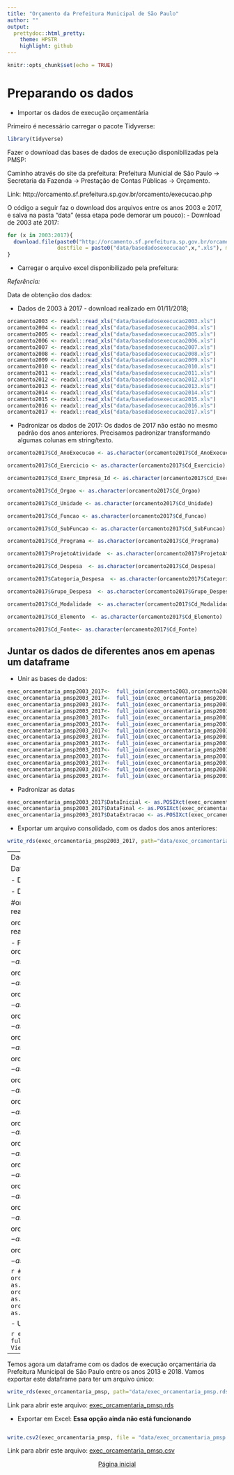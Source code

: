 ```yaml
---
title: "Orçamento da Prefeitura Municipal de São Paulo"
author: ""
output:
  prettydoc::html_pretty:
    theme: HPSTR
    highlight: github
---
```


```r
knitr::opts_chunk$set(echo = TRUE)
```
# Preparando os dados 

- Importar os dados de execução orçamentária

Primeiro é necessário carregar o pacote Tidyverse:
```r
library(tidyverse)

```

Fazer o download das bases de dados de execução disponibilizadas pela PMSP:

Caminho através do site da prefeitura: Prefeitura Municial de São Paulo -> Secretaria da Fazenda -> Prestação de Contas Públicas -> Orçamento.

Link:
http://orcamento.sf.prefeitura.sp.gov.br/orcamento/execucao.php

O código a seguir faz o download dos arquivos entre os anos 2003 e 2017, e salva na pasta "data" (essa etapa pode demorar um pouco):
- Download de 2003 até 2017:

```r
for (x in 2003:2017){
  download.file(paste0("http://orcamento.sf.prefeitura.sp.gov.br/orcamento/uploads/",x,"/basedadosexecucao",x,".xls"), 
                destfile = paste0("data/basedadosexecucao",x,".xls"), mode = "wb")
}
```



- Carregar o arquivo excel disponibilizado pela prefeitura:

*Referência:*

Data de obtenção dos dados: 

- Dados de 2003 à 2017 - download realizado em 01/11/2018;


```r
orcamento2003 <- readxl::read_xls("data/basedadosexecucao2003.xls")
orcamento2004 <- readxl::read_xls("data/basedadosexecucao2004.xls")
orcamento2005 <- readxl::read_xls("data/basedadosexecucao2005.xls")
orcamento2006 <- readxl::read_xls("data/basedadosexecucao2006.xls")
orcamento2007 <- readxl::read_xls("data/basedadosexecucao2007.xls")
orcamento2008 <- readxl::read_xls("data/basedadosexecucao2008.xls")
orcamento2009 <- readxl::read_xls("data/basedadosexecucao2009.xls")
orcamento2010 <- readxl::read_xls("data/basedadosexecucao2010.xls")
orcamento2011 <- readxl::read_xls("data/basedadosexecucao2011.xls")
orcamento2012 <- readxl::read_xls("data/basedadosexecucao2012.xls")
orcamento2013 <- readxl::read_xls("data/basedadosexecucao2013.xls")
orcamento2014 <- readxl::read_xls("data/basedadosexecucao2014.xls")
orcamento2015 <- readxl::read_xls("data/basedadosexecucao2015.xls")
orcamento2016 <- readxl::read_xls("data/basedadosexecucao2016.xls")
orcamento2017 <- readxl::read_xls("data/basedadosexecucao2017.xls")
```




- Padronizar os dados de 2017: Os dados de 2017  não estão no mesmo padrão dos anos anteriores. Precisamos padronizar transformando algumas colunas em string/texto.

```r
orcamento2017$Cd_AnoExecucao <- as.character(orcamento2017$Cd_AnoExecucao)

orcamento2017$Cd_Exercicio <- as.character(orcamento2017$Cd_Exercicio)

orcamento2017$Cd_Exerc_Empresa_Id <- as.character(orcamento2017$Cd_Exerc_Empresa_Id)

orcamento2017$Cd_Orgao <- as.character(orcamento2017$Cd_Orgao)

orcamento2017$Cd_Unidade <- as.character(orcamento2017$Cd_Unidade)

orcamento2017$Cd_Funcao <- as.character(orcamento2017$Cd_Funcao)

orcamento2017$Cd_SubFuncao <- as.character(orcamento2017$Cd_SubFuncao)

orcamento2017$Cd_Programa <- as.character(orcamento2017$Cd_Programa)

orcamento2017$ProjetoAtividade  <- as.character(orcamento2017$ProjetoAtividade)

orcamento2017$Cd_Despesa  <- as.character(orcamento2017$Cd_Despesa)

orcamento2017$Categoria_Despesa  <- as.character(orcamento2017$Categoria_Despesa)

orcamento2017$Grupo_Despesa  <- as.character(orcamento2017$Grupo_Despesa)

orcamento2017$Cd_Modalidade  <- as.character(orcamento2017$Cd_Modalidade)

orcamento2017$Cd_Elemento  <- as.character(orcamento2017$Cd_Elemento)

orcamento2017$Cd_Fonte<- as.character(orcamento2017$Cd_Fonte)


```


## Juntar os dados de diferentes anos em apenas um dataframe
 - Unir as bases de dados:
```r
exec_orcamentaria_pmsp2003_2017<-  full_join(orcamento2003,orcamento2004)  
exec_orcamentaria_pmsp2003_2017<-  full_join(exec_orcamentaria_pmsp2003_2017,orcamento2005)
exec_orcamentaria_pmsp2003_2017<-  full_join(exec_orcamentaria_pmsp2003_2017,orcamento2006)
exec_orcamentaria_pmsp2003_2017<-  full_join(exec_orcamentaria_pmsp2003_2017,orcamento2007)
exec_orcamentaria_pmsp2003_2017<-  full_join(exec_orcamentaria_pmsp2003_2017,orcamento2008)
exec_orcamentaria_pmsp2003_2017<-  full_join(exec_orcamentaria_pmsp2003_2017,orcamento2009)
exec_orcamentaria_pmsp2003_2017<-  full_join(exec_orcamentaria_pmsp2003_2017,orcamento2010)
exec_orcamentaria_pmsp2003_2017<-  full_join(exec_orcamentaria_pmsp2003_2017,orcamento2011)
exec_orcamentaria_pmsp2003_2017<-  full_join(exec_orcamentaria_pmsp2003_2017,orcamento2012)
exec_orcamentaria_pmsp2003_2017<-  full_join(exec_orcamentaria_pmsp2003_2017,orcamento2013)
exec_orcamentaria_pmsp2003_2017<-  full_join(exec_orcamentaria_pmsp2003_2017,orcamento2014)
exec_orcamentaria_pmsp2003_2017<-  full_join(exec_orcamentaria_pmsp2003_2017,orcamento2015)
exec_orcamentaria_pmsp2003_2017<-  full_join(exec_orcamentaria_pmsp2003_2017,orcamento2016)
exec_orcamentaria_pmsp2003_2017<-  full_join(exec_orcamentaria_pmsp2003_2017,orcamento2017)

```

- Padronizar as datas
```r
exec_orcamentaria_pmsp2003_2017$DataInicial <- as.POSIXct(exec_orcamentaria_pmsp2003_2017$DataInicial)
exec_orcamentaria_pmsp2003_2017$DataFinal <- as.POSIXct(exec_orcamentaria_pmsp2003_2017$DataFinal)
exec_orcamentaria_pmsp2003_2017$DataExtracao <- as.POSIXct(exec_orcamentaria_pmsp2003_2017$DataExtracao)
```

- Exportar um arquivo consolidado, com os dados dos anos anteriores:
```r
write_rds(exec_orcamentaria_pmsp2003_2017, path="data/exec_orcamentaria_pmsp2003_2017.rds")
```
---
Dados do ano atual:

Data de obtenção dos dados: 

- Dados de 2018 - download realizado em 01/11/2018;

- Download dos dados de 2018:
```r
download.file("http://orcamento.sf.prefeitura.sp.gov.br/orcamento/uploads/2018/basedadosexecucao2018.xls", destfile = "data/basedadosexecucao2018.xls", mode = 'wb')
```
- Importar as bases de dados (a consolidada dos anos anteriores e a do ano atual):
```r
exec_orcamentaria_pmsp2003_2017 <- read_rds("data/exec_orcamentaria_pmsp2003_2017.rds")

#orcamento2018 <- readxl::read_xls("data/basedadosexecucao2018.xls")

orcamento2018 <- readxl::read_excel("data/basedadosexecucao2018.xlsx")
```

- Padronizar a base de dados de 2018:
```r
orcamento2018$Cd_AnoExecucao <- as.character(orcamento2018$Cd_AnoExecucao)

orcamento2018$Cd_Exercicio <- as.character(orcamento2018$Cd_Exercicio)

orcamento2018$Cd_Exerc_Empresa_Id <- as.character(orcamento2018$Cd_Exerc_Empresa_Id)

orcamento2018$Cd_Orgao <- as.character(orcamento2018$Cd_Orgao)

orcamento2018$Cd_Unidade <- as.character(orcamento2018$Cd_Unidade)

orcamento2018$Cd_Funcao <- as.character(orcamento2018$Cd_Funcao)

orcamento2018$Cd_SubFuncao <- as.character(orcamento2018$Cd_SubFuncao)

orcamento2018$Cd_Programa <- as.character(orcamento2018$Cd_Programa)

orcamento2018$ProjetoAtividade  <- as.character(orcamento2018$ProjetoAtividade)

orcamento2018$Cd_Despesa  <- as.character(orcamento2018$Cd_Despesa)

orcamento2018$Categoria_Despesa  <- as.character(orcamento2018$Categoria_Despesa)

orcamento2018$Grupo_Despesa  <- as.character(orcamento2018$Grupo_Despesa)

orcamento2018$Cd_Modalidade  <- as.character(orcamento2018$Cd_Modalidade)

orcamento2018$Cd_Elemento  <- as.character(orcamento2018$Cd_Elemento)

orcamento2018$Cd_Fonte<- as.character(orcamento2018$Cd_Fonte)
```

```r
#install.packages("sqldf")
library(sqldf)
orcamento2018$DataInicial <- as.POSIXct(orcamento2018$DataInicial)
orcamento2018$DataFinal <- as.POSIXct(orcamento2018$DataFinal)
orcamento2018$DataExtracao <- as.POSIXct(orcamento2018$DataExtracao)
```

- Unir as bases de dados:

```r
exec_orcamentaria_pmsp <-  full_join(exec_orcamentaria_pmsp2003_2017,orcamento2018)
View(exec_orcamentaria_pmsp)
```

---


Temos agora um dataframe com os dados de execução orçamentária da Prefeitura Municipal de São Paulo entre os anos 2013 e 2018. Vamos exportar este dataframe para ter um arquivo único:

```r
write_rds(exec_orcamentaria_pmsp, path="data/exec_orcamentaria_pmsp.rds")
```

Link para abrir este arquivo: [exec_orcamentaria_pmsp.rds](data/exec_orcamentaria_pmsp.rds)



- Exportar em Excel: **Essa opção ainda não está funcionando**
```r

```

```r
write.csv2(exec_orcamentaria_pmsp, file = "data/exec_orcamentaria_pmsp.csv")
```
Link para abrir este arquivo: [exec_orcamentaria_pmsp.csv](data/exec_orcamentaria_pmsp.csv)


<center>[Página inicial](index.html)
</center>
